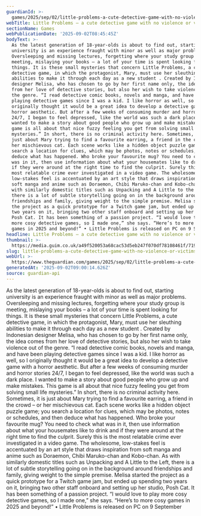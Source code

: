 ```yaml
---
guardianId: >-
  games/2025/sep/02/little-problems-a-cute-detective-game-with-no-violence-or-victims
webTitle: Little Problems – a cute detective game with no violence or victims
sectionName: Games
webPublicationDate: '2025-09-02T08:45:45Z'
bodyText: >-
  As the latest generation of 18-year-olds is about to find out, starting
  university is an experience fraught with minor as well as major problems.
  Oversleeping and missing lectures, forgetting where your study group is
  meeting, mislaying your books – a lot of your time is spent looking for
  things. It is these small mysteries that concern Little Problems, a cute
  detective game, in which the protagonist, Mary, must use her sleuthing
  abilities to make it through each day as a new student . Created by Indonesian
  designer Melisa, who has chosen to go by her first name only, the idea comes
  from her love of detective stories, but also her wish to take violence out of
  the genre. “I read detective comic books, novels and manga, and have been
  playing detective games since I was a kid. I like horror as well, so I
  originally thought it would be a great idea to develop a detective game with a
  horror aesthetic. But after a few weeks of consuming murder and horror stories
  24/7, I began to feel depressed, like the world was such a dark place. I
  wanted to make a story about good people who grow up and make mistakes. This
  game is all about that nice fuzzy feeling you get from solving small life
  mysteries.” In short, there is no criminal activity here. Sometimes, it is
  just about Mary trying to find a favourite earring, a friend in the crowd – or
  her mischievous cat. Each scene works like a hidden object puzzle game; you
  search a location for clues, which may be photos, notes or schedules, and then
  deduce what has happened. Who broke your favourite mug? You need to check what
  was in it, then use information about what your housemates like to drink and
  if they were around at the right time to find the culprit. Surely this is the
  most relatable crime ever investigated in a video game. The wholesome,
  low-stakes feel is accentuated by an art style that draws inspiration from
  soft manga and anime such as Doraemon, Chibi Maruko-chan and Kobo-chan. As
  with similarly domestic titles such as Unpacking and A Little to the Left,
  there is a lot of subtle storytelling going on in the background around
  friendships and family, giving weight to the simple premise. Melisa started
  the project as a quick prototype for a Twitch game jam, but ended up spending
  two years on it, bringing two other staff onboard and setting up her studio,
  Posh Cat. It has been something of a passion project. “I would love to play
  more cosy detective games, so I made one,” she says. “Here’s to more cosy
  games in 2025 and beyond!” • Little Problems is released on PC on 9 September
headline: Little Problems – a cute detective game with no violence or victims
thumbnail: >-
  https://media.guim.co.uk/a49f520053a68cac53d5eb247f070df78108461f/719_189_2384_1907/500.jpg
slug: little-problems-a-cute-detective-game-with-no-violence-or-victims
webUrl: >-
  https://www.theguardian.com/games/2025/sep/02/little-problems-a-cute-detective-game-with-no-violence-or-victims
generatedAt: '2025-09-02T09:00:14.626Z'
source: guardian-api
---
```

As the latest generation of 18-year-olds is about to find out, starting university is an experience fraught with minor as well as major problems. Oversleeping and missing lectures, forgetting where your study group is meeting, mislaying your books – a lot of your time is spent looking for things. It is these small mysteries that concern Little Problems, a cute detective game, in which the protagonist, Mary, must use her sleuthing abilities to make it through each day as a new student . Created by Indonesian designer Melisa, who has chosen to go by her first name only, the idea comes from her love of detective stories, but also her wish to take violence out of the genre. “I read detective comic books, novels and manga, and have been playing detective games since I was a kid. I like horror as well, so I originally thought it would be a great idea to develop a detective game with a horror aesthetic. But after a few weeks of consuming murder and horror stories 24/7, I began to feel depressed, like the world was such a dark place. I wanted to make a story about good people who grow up and make mistakes. This game is all about that nice fuzzy feeling you get from solving small life mysteries.” In short, there is no criminal activity here. Sometimes, it is just about Mary trying to find a favourite earring, a friend in the crowd – or her mischievous cat. Each scene works like a hidden object puzzle game; you search a location for clues, which may be photos, notes or schedules, and then deduce what has happened. Who broke your favourite mug? You need to check what was in it, then use information about what your housemates like to drink and if they were around at the right time to find the culprit. Surely this is the most relatable crime ever investigated in a video game. The wholesome, low-stakes feel is accentuated by an art style that draws inspiration from soft manga and anime such as Doraemon, Chibi Maruko-chan and Kobo-chan. As with similarly domestic titles such as Unpacking and A Little to the Left, there is a lot of subtle storytelling going on in the background around friendships and family, giving weight to the simple premise. Melisa started the project as a quick prototype for a Twitch game jam, but ended up spending two years on it, bringing two other staff onboard and setting up her studio, Posh Cat. It has been something of a passion project. “I would love to play more cosy detective games, so I made one,” she says. “Here’s to more cosy games in 2025 and beyond!” • Little Problems is released on PC on 9 September
